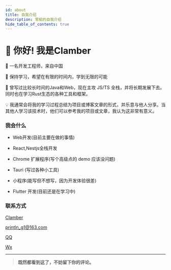 ```yaml
---
id: about
title: 自我介绍
description: 零榆的自我介绍
hide_table_of_contents: true
---
```



# 👋 你好! 我是Clamber


🧑 一名开发工程师，来自中国

🌱 保持学习，希望在有限的时间内，学到无限的可能

🐛 曾写过比较长时间的Java和Web，现在主攻 JS/TS 全栈，并将长期发展下去。同时也在学习Rust生态的各种工具和框架。

💡 我通常会将我的学习过程总结为项目或博客文章的形式，并乐意与他人分享。当其他人学习该技术时，他们可以参考我的项目或文章，我认为这非常有意义。


### 我会什么

- Web开发(目前主要在做的事情)

- React,Nestjs全栈开发

- Chrome 扩展程序(写个高级点的 demo 应该没问题)

- Tauri (写过各种小工具)

- 小程序(能写但不想写，因为开发体验很差)

- Flutter 开发(目前还是在学习中)

### 联系方式

<p style={{ display: 'flex', 'align-items': 'center', gap: '0.5rem' }}>
  <Icon icon="ri:github-line" width="20" heigth="20" />
  <a href={social.github.href}>Clamber</a>
</p>

<p style={{ display: 'flex', 'align-items': 'center', gap: '0.5rem' }}>
  <Icon icon="ri:mail-open-line" width="20" heigth="20" />
  <a href={social.email.href}>println_g1@163.com</a>
</p>

<p style={{ display: 'flex', 'align-items': 'center', gap: '0.5rem' }}>
  <Icon icon="ri:qq-line" width="20" heigth="20" />
  <a href={social.qq.href}>QQ</a>
</p>

<p style={{ display: 'flex', 'align-items': 'center', gap: '0.5rem' }}>
  <Icon icon="ri:wechat-2-line" width="20" heigth="20" />
  <a href={social.wx.href}>Wx</a>
</p>

---

> **既然都看到这了，不妨留下你的评论。**

<Comment />
